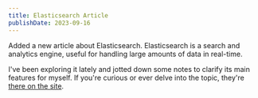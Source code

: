 ```yaml
---
title: Elasticsearch Article
publishDate: 2023-09-16
---
```


Added a new article about Elasticsearch. Elasticsearch is a search and analytics
engine, useful for handling large amounts of data in real-time.

I've been exploring it lately and jotted down some notes to clarify its main
features for myself. If you're curious or ever delve into the topic, they're
[there on the site](/technologies/elasticsearch/overview).